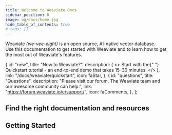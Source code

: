 ```yaml
---
title: Welcome to Weaviate Docs
sidebar_position: 0
image: og/docs/home.jpg
hide_table_of_contents: true
# tags: []
---
```



Weaviate _(we-vee-eight)_ is an open source, AI-native vector database.  
Use this documentation to get started with Weaviate and to learn how to get the most out of Weaviate's features.

  {
    id: "new",
    title: "New to Weaviate?",
    description: (
      <>
        Start with the{" "}
        <span className={styles.highlight}>Quickstart tutorial</span> - an
        end-to-end demo that takes 15–30 minutes.
      </>
    ),
    link: "/docs/weaviate/quickstart",
    icon: faStar,
  },
  {
    id: "questions",
    title: "Questions",
    description:
      "Please visit our forum. The Weaviate team and our awesome community can help.",
    link: "https://forum.weaviate.io/c/support/",
    icon: faComments,
  },
];

<CardsSection items={welcomeCardsData} />

## Find the right documentation and resources

<CardsSection items={secondaryNavbarItems} />

## Getting Started

<DocHomePage />
